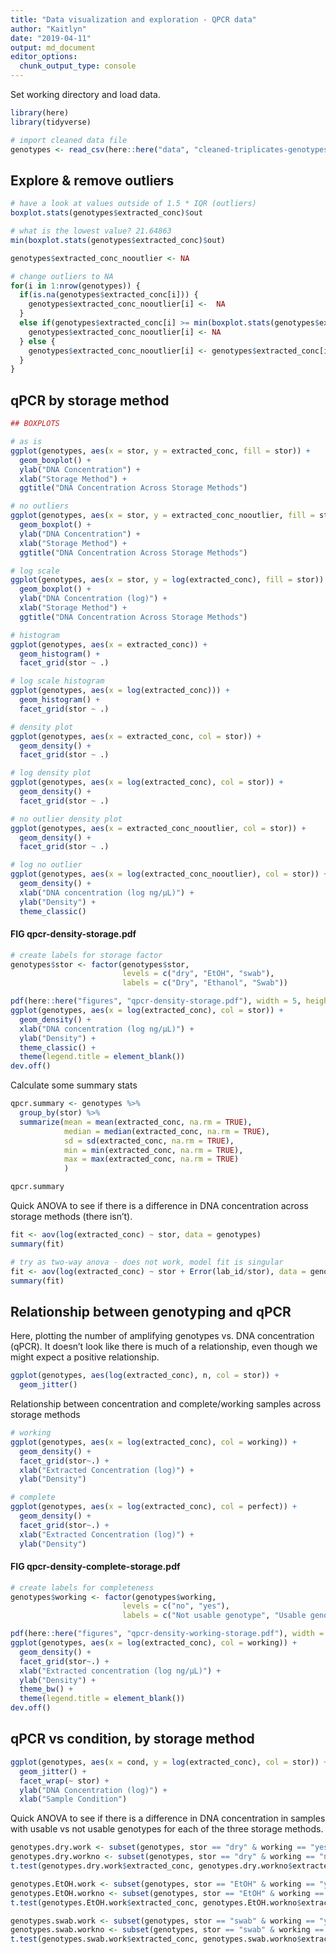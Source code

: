 ```yaml
---
title: "Data visualization and exploration - QPCR data"
author: "Kaitlyn"
date: "2019-04-11"
output: md_document
editor_options:
  chunk_output_type: console
---
```


Set working directory and load data.

```r
library(here)
library(tidyverse)

# import cleaned data file
genotypes <- read_csv(here::here("data", "cleaned-triplicates-genotypes-qpcr.csv"))
```

## Explore & remove outliers
```r
# have a look at values outside of 1.5 * IQR (outliers)
boxplot.stats(genotypes$extracted_conc)$out

# what is the lowest value? 21.64863
min(boxplot.stats(genotypes$extracted_conc)$out)

genotypes$extracted_conc_nooutlier <- NA

# change outliers to NA
for(i in 1:nrow(genotypes)) {
  if(is.na(genotypes$extracted_conc[i])) {
    genotypes$extracted_conc_nooutlier[i] <-  NA
  }
  else if(genotypes$extracted_conc[i] >= min(boxplot.stats(genotypes$extracted_conc)$out)) {
    genotypes$extracted_conc_nooutlier[i] <- NA
  } else {
    genotypes$extracted_conc_nooutlier[i] <- genotypes$extracted_conc[i]
  }
}
```

## qPCR by storage method
```r
## BOXPLOTS

# as is
ggplot(genotypes, aes(x = stor, y = extracted_conc, fill = stor)) +
  geom_boxplot() +
  ylab("DNA Concentration") +
  xlab("Storage Method") +
  ggtitle("DNA Concentration Across Storage Methods")

# no outliers
ggplot(genotypes, aes(x = stor, y = extracted_conc_nooutlier, fill = stor)) +
  geom_boxplot() +
  ylab("DNA Concentration") +
  xlab("Storage Method") +
  ggtitle("DNA Concentration Across Storage Methods")

# log scale
ggplot(genotypes, aes(x = stor, y = log(extracted_conc), fill = stor)) +
  geom_boxplot() +
  ylab("DNA Concentration (log)") +
  xlab("Storage Method") +
  ggtitle("DNA Concentration Across Storage Methods")

# histogram
ggplot(genotypes, aes(x = extracted_conc)) +
  geom_histogram() +
  facet_grid(stor ~ .)

# log scale histogram
ggplot(genotypes, aes(x = log(extracted_conc))) +
  geom_histogram() +
  facet_grid(stor ~ .)

# density plot
ggplot(genotypes, aes(x = extracted_conc, col = stor)) +
  geom_density() +
  facet_grid(stor ~ .)

# log density plot
ggplot(genotypes, aes(x = log(extracted_conc), col = stor)) +
  geom_density() +
  facet_grid(stor ~ .)

# no outlier density plot
ggplot(genotypes, aes(x = extracted_conc_nooutlier, col = stor)) +
  geom_density() +
  facet_grid(stor ~ .)

# log no outlier
ggplot(genotypes, aes(x = log(extracted_conc_nooutlier), col = stor)) +
  geom_density() +
  xlab("DNA concentration (log ng/µL)") +
  ylab("Density") +
  theme_classic()
```

#### FIG qpcr-density-storage.pdf
```r
# create labels for storage factor
genotypes$stor <- factor(genotypes$stor, 
                         levels = c("dry", "EtOH", "swab"),
                         labels = c("Dry", "Ethanol", "Swab"))

pdf(here::here("figures", "qpcr-density-storage.pdf"), width = 5, height = 3)
ggplot(genotypes, aes(x = log(extracted_conc), col = stor)) +
  geom_density() +
  xlab("DNA concentration (log ng/µL)") +
  ylab("Density") +
  theme_classic() +
  theme(legend.title = element_blank())
dev.off()
```


Calculate some summary stats
```r
qpcr.summary <- genotypes %>%
  group_by(stor) %>%
  summarize(mean = mean(extracted_conc, na.rm = TRUE),
            median = median(extracted_conc, na.rm = TRUE),
            sd = sd(extracted_conc, na.rm = TRUE),
            min = min(extracted_conc, na.rm = TRUE),
            max = max(extracted_conc, na.rm = TRUE)
            )

qpcr.summary
```

Quick ANOVA to see if there is a difference in DNA concentration across storage methods (there isn't).

```r
fit <- aov(log(extracted_conc) ~ stor, data = genotypes)
summary(fit)

# try as two-way anova - does not work, model fit is singular
fit <- aov(log(extracted_conc) ~ stor + Error(lab_id/stor), data = genotypes)
summary(fit)
```


## Relationship between genotyping and qPCR

Here, plotting the number of amplifying genotypes vs. DNA concentration (qPCR). It doesn't look like there is much of a relationship, even though we might expect a positive relationship.
```r
ggplot(genotypes, aes(log(extracted_conc), n, col = stor)) +
  geom_jitter()
```

Relationship between concentration and complete/working samples across storage methods
```r
# working
ggplot(genotypes, aes(x = log(extracted_conc), col = working)) +
  geom_density() +
  facet_grid(stor~.) +
  xlab("Extracted Concentration (log)") +
  ylab("Density")

# complete
ggplot(genotypes, aes(x = log(extracted_conc), col = perfect)) +
  geom_density() +
  facet_grid(stor~.) +
  xlab("Extracted Concentration (log)") +
  ylab("Density")
```

#### FIG qpcr-density-complete-storage.pdf
```r
# create labels for completeness
genotypes$working <- factor(genotypes$working, 
                         levels = c("no", "yes"),
                         labels = c("Not usable genotype", "Usable genotype"))

pdf(here::here("figures", "qpcr-density-working-storage.pdf"), width = 5, height = 5)
ggplot(genotypes, aes(x = log(extracted_conc), col = working)) +
  geom_density() +
  facet_grid(stor~.) +
  xlab("Extracted concentration (log ng/µL)") +
  ylab("Density") +
  theme_bw() +
  theme(legend.title = element_blank())
dev.off()
```


## qPCR vs condition, by storage method
```r
ggplot(genotypes, aes(x = cond, y = log(extracted_conc), col = stor)) +
  geom_jitter() +
  facet_wrap(~ stor) +
  ylab("DNA Concentration (log)") +
  xlab("Sample Condition") 
```

Quick ANOVA to see if there is a difference in DNA concentration in samples with usable vs not usable genotypes for each of the three storage methods.

```r
genotypes.dry.work <- subset(genotypes, stor == "dry" & working == "yes")
genotypes.dry.workno <- subset(genotypes, stor == "dry" & working == "no")
t.test(genotypes.dry.work$extracted_conc, genotypes.dry.workno$extracted_conc)

genotypes.EtOH.work <- subset(genotypes, stor == "EtOH" & working == "yes")
genotypes.EtOH.workno <- subset(genotypes, stor == "EtOH" & working == "no")
t.test(genotypes.EtOH.work$extracted_conc, genotypes.EtOH.workno$extracted_conc)

genotypes.swab.work <- subset(genotypes, stor == "swab" & working == "yes")
genotypes.swab.workno <- subset(genotypes, stor == "swab" & working == "no")
t.test(genotypes.swab.work$extracted_conc, genotypes.swab.workno$extracted_conc)
```

